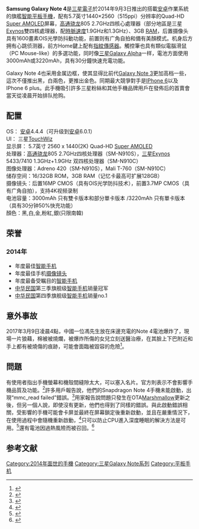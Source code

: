 {{Infobox mobile phone
|name         = Samsung Galaxy Note 4
|logo         = Galaxy Note 4 logo.svg
|logosize     = 250px
|image        = Samsung Galaxy Note 4.png
|imagesize    = 250px
|caption      = Samsung Galaxy Note 4 白色
|slogan       = 用心對話<br />Do You Note?
|manufacturer =  [[三星電子|三星電子]]
|modelnumber  = 
|available    = {{Start date|2014|09|03}}
|related      = [[三星Galaxy_Note_Edge|Samsung Galaxy Note Edge]]<br />[[三星Galaxy_S5|Samsung Galaxy S5]]<br />[[Samsung_Galaxy_Alpha|Samsung Galaxy Alpha]]
|display      = 5.7"  [[Super_AMOLED|Quad HD Super AMOLED]]<br />(16:9 [[寬高比|寬高比]]) 2560×1440 像素分辨率 , 518{{nbsp}}[[每英寸像素|ppi]] 
|form         = [[平板手機|平板手機]]
|type         = [[智慧型手機|智慧型手機]]
|rear_camera  = 1600萬像素，f2.2[[光圈|光圈]],1 / 2.6英寸傳感器 ，[[自動對焦|自動對焦]]，[[Exmor|BSI]]，1080p和4K視頻錄製([[Exmor|Sony IMX240]])
|front_camera = 370萬像素, f1.9[[光圈|光圈]]
|os           = 官方原始版本[[Android|Android 4.4.4]]<br>官方最後版本[[Android|Android 6.0.1]]<br>驍龍版第三方版本[[Android_10.0|Android 10.0]]<br>Exynos版第三方版本[[Android_10.0|Android 10.0]]
| input       = {{Collapsible list
 |title=
 | [[接近傳感器|接近傳感器]]
 | [[光度感應器|光度感應器]]
 | 3軸[[陀螺儀|陀螺儀]]
 | [[磁强计|磁强计]]
 | [[加速計|加速計]]
 | [[氣壓計|氣壓計]]
 | [[霍爾效應傳感器|霍爾效應傳感器]]
 | [[濕度計|濕度計]] (不支持使用Cortex-A53版本和Snapdragon版本的1.3 GHz Exynos Octa)
 | [[手勢|手勢傳感器]]
 | [[辅助全球卫星定位系统|aGPS]]
 | [[格洛纳斯系统|GLONASS]]
 | [[北斗卫星导航系统|BDS]]
 | [[RGB|RGB]] [[光感測器|光感測器]]
 | [[#Stylus|S Pen]] (手寫筆/筆)
 }}
| soc         = 高通驍龍805（部分地區版本：三星Exynos 5433）
| cpu         = 2.7GHz四核心处理器（部分地区版本：双四核1.3GHz+1.9GHz）
| gpu         = Adreno 420（部分地區版本：Mali T-760）
| memory      = 3 GB  RAM [[LPDDR3|LPDDR3]]
| storage     = 16GB 只有雙卡版本和部分單卡版本/32GB 單卡版本 ROM
| memory_card = [[MicroSD|MicroSD]](可擴充到128GB)
| connectivity= {{Collapsible list
 | title=
 | |[[Wi-Fi|Wi-Fi]] :[[IEEE_802.11|802.11]] [[IEEE_802.11a-1999|a]]/[[IEEE_802.11b-1999|b]]/[[IEEE_802.11g-2003|g]]/[[IEEE_802.11n-2009|n]]/[[IEEE_802.11ac|ac]] (2.4/5 GHz)
支援4G LTE 雙頻
|[[Wi-Fi直連|Wi-Fi直連]]
|[[熱點_(Wi-Fi)|Wi-Fi熱點]]
|[[數位生活網路聯盟|DLNA]]
|[[Miracast|Miracast]]
|[[GPS|GPS]]/[[GLONASS|GLONASS]]
|[[近場通訊|NFC]]
|[[藍牙|藍牙]] 4.1
|[[紅外線|紅外線]]
|[[USB_2.0|USB 2.0]] (Micro-B端口，USB充電)
|[[USB_On-The-Go|USB OTG]] 1.3
|[[移動高清連接技術|MHL]] 2.0
|[[HDMI|HDMI]]（電視輸出，通過MHL A\V連接）
|3.5 毫米[[TRS端子|耳機插孔]]
[[Qi_(無線充電標準)|Qi]][[無線充電|無線充電]]
 }}
| battery     = 3000mAh 只有雙卡版本和部分單卡版本/3220mAh 單卡版本
| size        = 153.5 x 78.6 x 8.5mm
| weight      = 176克
| series      = [[三星Galaxy_Note系列|Samsung Galaxy Note系列]]
| unitssold   = 
| predecessor = [[Samsung_Galaxy_Note_3|Samsung Galaxy Note 3]]
| successor   = [[Samsung_Galaxy_Note_5|Samsung Galaxy Note 5]]
| status = 已發佈
| website     = {{Official website|http://www.samsung.com/global/microsite/galaxynote4/note4_main.html}}
}}

'''Samsung Galaxy Note 4'''是[[三星電子|三星電子]]於2014年9月3日推出的搭載[[安卓|安卓]]作業系統的旗艦[[智能手機|智能]][[平板手機|平板手機]]，配有5.7英寸1440×2560（515ppi）分辨率的Quad-HD [[Super_AMOLED|Super AMOLED]]屏幕，[[高通骁龙|高通骁龙]]805 2.7GHz四核心處理器（部分地區是三星[[Exynos|Exynos]]雙四核處理器，配[[时钟频率|時脈速度]]1.9GHz和1.3GHz）、3GB [[随机存取存储器|RAM]]，后置摄像头具有1600畫素OIS光學防抖動功能，前置则有广角自拍和備有美顏模式。机身后方拥有心跳侦测器，前方Home鍵上配有[[指紋識別|指紋傳感器]]。觸控筆也具有類似電腦滑鼠（PC Mouse-like）的多選功能，同时像[[三星Galaxy_Alpha|三星Galaxy Alpha]]一样，電池方面使用3000mAh或3220mAh，具有30分鐘快速充電功能。

Galaxy Note 4也采用金属边框，使其显得比前代[[Galaxy_Note_3|Galaxy Note 3]]更加高档一些，這次不僅推出黑，白兩色，更推出金色。同期最大競爭對手是[[IPhone_6|IPhone 6]]以及IPhone 6 plus。此手機吸引許多三星粉絲和其他手機品牌用戶在發佈后的首賣會當天從凌晨开始排队抢购。

==配置==
OS： [[安卓|安卓]]4.4.4（可升级到[[安卓|安卓]]6.0.1）<br />
UI： 三星[[TouchWiz|TouchWiz]]<br />
显示屏： 5.7英寸 2560 x 1440(2K) Quad-HD [[Super_AMOLED|Super AMOLED]]<br />
处理器：[[高通骁龙|高通骁龙]]805 2.7GHz四核处理器（SM-N910S），[[三星Exynos|三星Exynos]] 5433/7410 1.3GHz+1.9GHz 双四核处理器（SM-N910C）<br />
图像处理器：Adreno 420（SM-N910S），Mali T-760（SM-N910C）<br />
储存空间：16/32GB ROM，3GB RAM（记忆卡最高可扩展128GB）<br />
摄像镜头：后置16MP CMOS（具有OIS光学防抖技术），前置3.7MP CMOS（具有广角自拍），支持4K视频录制<br />
电池容量：3000mAh 只有雙卡版本和部分單卡版本 /3220mAh 只有單卡版本（具有30分钟50%快充功能）<br />
顏色：黑,白,金,粉紅,銀(只限南韓) <br />

==荣誉==
===2014年===
*年度最佳[[智能手机|智能手机]]
*年度最佳手机[[照相手機|摄像镜头]]
*年度最备受瞩目的[[智能手机|智能手机]]
*[[中华民国|中华民国]]第三季旗舰级[[智能手机|智能手机]]销量冠军
*[[中华民国|中华民国]]第四季旗舰级[[智能手机|智能手机]]销量no.1

== 意外事故 ==
2017年3月9日凌晨4點，中國一位馮先生放在床邊充電的Note 4電池爆炸了，現場一片狼藉，棉被被燒爛，被爆炸所傷的女兒立刻送醫治療，在其臉上下巴附近和手上都有被燒傷的痕跡，可能會面臨被毀容的危險<ref>{{Cite web |url=https://www.hk01.com/%E4%B8%AD%E5%9C%8B/77179/%E5%85%A7%E5%9C%B0%E5%86%8D%E6%9C%89%E4%B8%89%E6%98%9Fnote%E6%89%8B%E6%A9%9F%E7%88%86%E7%82%B8-5%E6%AD%B2%E5%A5%B3%E5%9A%B4%E9%87%8D%E7%87%92%E5%82%B7%E6%81%90%E6%AF%80%E5%AE%B9 |title=內地再有三星Note手機爆炸　5歲女嚴重燒傷恐毀容 |accessdate=2018-09-20 |archive-date=2018-09-20 |archive-url=https://web.archive.org/web/20180920122927/https://www.hk01.com/%E4%B8%AD%E5%9C%8B/77179/%E5%85%A7%E5%9C%B0%E5%86%8D%E6%9C%89%E4%B8%89%E6%98%9Fnote%E6%89%8B%E6%A9%9F%E7%88%86%E7%82%B8-5%E6%AD%B2%E5%A5%B3%E5%9A%B4%E9%87%8D%E7%87%92%E5%82%B7%E6%81%90%E6%AF%80%E5%AE%B9 |dead-url=no }}</ref>。

== 問題 ==
有使用者指出手機螢幕和機殼間縫隙太大，可以塞入名片。官方則表示不會影響手機品質及功能。<ref>{{Cite web |url= http://www.moneydj.com/KMDJ/News/NewsViewer.aspx?a=90c974ac-85e8-44c0-8382-cdeb6500e3e4 |title= 瞎！samsung(三星)稱Note 4縫隙是製造「特點」、恐難化解疑慮 |author=  |date= 2014-10-03 |publisher= 理財網新聞 |language= zh-yue |accessdate= 2014-10-03 |quote=  |archive-date= 2014-10-06 |archive-url= https://web.archive.org/web/20141006075449/http://www.moneydj.com/KMDJ/News/NewsViewer.aspx?a=90c974ac-85e8-44c0-8382-cdeb6500e3e4 |dead-url= no }}</ref>許多用戶報告說，他們的Snapdragon Note 4手機未能啟動，出現“mmc_read failed”錯誤。<ref>{{Cite web |url= https://www.sammobile.com/forum/threads/30686-Please-help!-Samsung-Note-4-stuck-at-ODIN-flash-read-failure-mmc-read-fail |title= “[Firmware]請幫忙！三星Note 4卡在ODIN閃存讀取失敗/ mmc讀取失敗” |author=  |date= 2014-10-03 |publisher= www.sammobile.com |language= en |accessdate=  |quote=  |archive-date= 2018-04-29 |archive-url= https://web.archive.org/web/20180429222905/https://www.sammobile.com/forum/threads/30686-Please-help!-Samsung-Note-4-stuck-at-ODIN-flash-read-failure-mmc-read-fail |dead-url= no }}</ref>用家報告說問題只發生在OTA[[Android_Marshmallow|Marshmallow]]更新之後，但另一個人說，即使沒有更新，他們也得到了同樣的錯誤。與此啟動錯誤相關，受影響的手機可能會卡屏並最終在屏幕鎖定後重新啟動，並且在嚴重情況下，在使用過程中會隨機重新啟動，<ref>{{Cite web |url= https://forum.xda-developers.com/note-4/help/note-4-freezing-restarting-t3348821 |title= "Note 4 卡屏並重新啟動" |author=  |date= 2017-05-24 |publisher= XDA開發人員 |language= en |accessdate=  |quote=  |archive-date= 2016-06-16 |archive-url= https://web.archive.org/web/20160616180001/http://forum.xda-developers.com/note-4/help/note-4-freezing-restarting-t3348821 |dead-url= no }}</ref>只可以防止CPU進入深度睡眠的解決方法是可用。<ref>{{Cite web |url= https://forum.xda-developers.com/note-4/general/emmc-bug-fix-tried-sm-n910g-sm-n910p-sm-t3468721/page4 |title= "eMMC寫入失敗錯誤修正:)在sm-n910G，SM-n910P Sm-910F上嘗試過" |author=  |date= 2017-05-24 |publisher= XDA開發人員 |language= en |accessdate=  |quote=  |archive-date= 2019-02-18 |archive-url= https://web.archive.org/web/20190218215416/https://forum.xda-developers.com/note-4/general/emmc-bug-fix-tried-sm-n910g-sm-n910p-sm-t3468721/page4 |dead-url= no }}</ref>還有電池因過熱風險而被召回。<ref>{{Cite web |url= https://www.theverge.com/2017/8/16/16156934/galaxy-note-4-battery-recall-att-fedex |title= "為電信運營商AT＆T的一些客戶提供的保險替代手機中的Galaxy Note 4電池正被召回，因為過熱風險" |author=  |date= 2017-05-24 |publisher= The Verge |language= en |accessdate=  |quote=  |archive-date= 2017-12-07 |archive-url= https://web.archive.org/web/20171207082007/https://www.theverge.com/2017/8/16/16156934/galaxy-note-4-battery-recall-att-fedex |dead-url= no }}</ref>

== 参考文献 ==
{{reflist}}

{{S-start}}
{{Succession box
|title  = Samsung Galaxy Note 4
|years  = 2014年
|before = [[三星Galaxy_Note_3|Samsung Galaxy Note 3]]
|after  = [[Samsung_Galaxy_Note_5|Samsung Galaxy Note 5]]
}}
{{S-end}}

{{Galaxy Note}}

[[Category:2014年面世的手機|Category:2014年面世的手機]]
[[Category:三星Galaxy_Note系列|Category:三星Galaxy Note系列]]
[[Category:平板手机|Category:平板手机]]